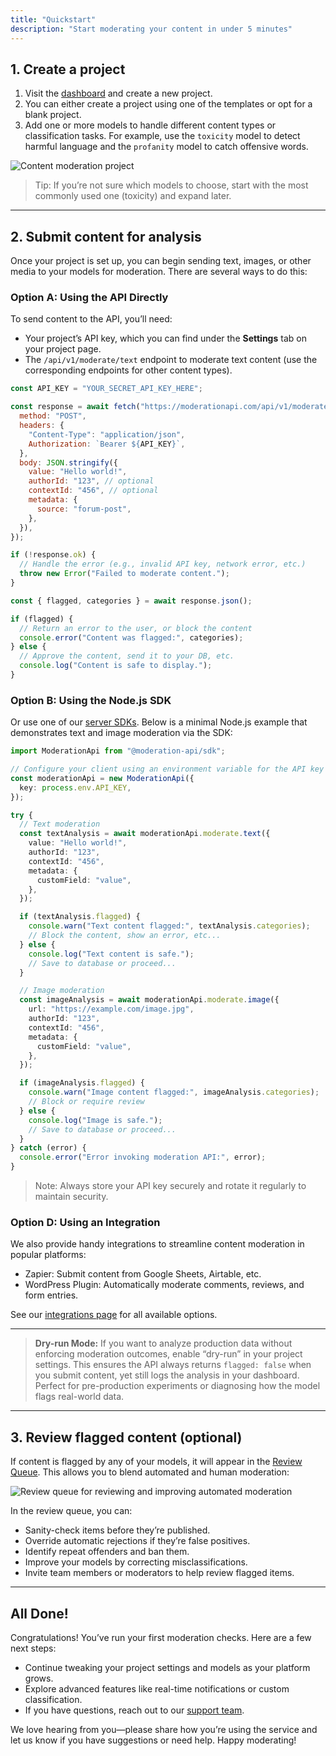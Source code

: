 ```yaml
---
title: "Quickstart"
description: "Start moderating your content in under 5 minutes"
---
```


## 1. Create a project

1. Visit the [dashboard](https://moderationapi.com/app) and create a new project.
2. You can either create a project using one of the templates or opt for a blank project.
3. Add one or more models to handle different content types or classification tasks. For example, use the `toxicity` model to detect harmful language and the `profanity` model to catch offensive words.

<Frame>
  <img
    className="block "
    src="/images/project-page.png"
    alt="Content moderation project"
  />
</Frame>

> Tip: If you’re not sure which models to choose, start with the most commonly used one (toxicity) and expand later.

---

## 2. Submit content for analysis

Once your project is set up, you can begin sending text, images, or other media to your models for moderation. There are several ways to do this:

### Option A: Using the API Directly

To send content to the API, you’ll need:

- Your project’s API key, which you can find under the **Settings** tab on your project page.
- The `/api/v1/moderate/text` endpoint to moderate text content (use the corresponding endpoints for other content types).

```javascript Fetch example
const API_KEY = "YOUR_SECRET_API_KEY_HERE";

const response = await fetch("https://moderationapi.com/api/v1/moderate/text", {
  method: "POST",
  headers: {
    "Content-Type": "application/json",
    Authorization: `Bearer ${API_KEY}`,
  },
  body: JSON.stringify({
    value: "Hello world!",
    authorId: "123", // optional
    contextId: "456", // optional
    metadata: {
      source: "forum-post",
    },
  }),
});

if (!response.ok) {
  // Handle the error (e.g., invalid API key, network error, etc.)
  throw new Error("Failed to moderate content.");
}

const { flagged, categories } = await response.json();

if (flagged) {
  // Return an error to the user, or block the content
  console.error("Content was flagged:", categories);
} else {
  // Approve the content, send it to your DB, etc.
  console.log("Content is safe to display.");
}
```

### Option B: Using the Node.js SDK

Or use one of our [server SDKs](/api-reference/introduction#sdks). Below is a minimal Node.js example that demonstrates text and image moderation via the SDK:

```typescript Node.js example
import ModerationApi from "@moderation-api/sdk";

// Configure your client using an environment variable for the API key
const moderationApi = new ModerationApi({
  key: process.env.API_KEY,
});

try {
  // Text moderation
  const textAnalysis = await moderationApi.moderate.text({
    value: "Hello world!",
    authorId: "123",
    contextId: "456",
    metadata: {
      customField: "value",
    },
  });

  if (textAnalysis.flagged) {
    console.warn("Text content flagged:", textAnalysis.categories);
    // Block the content, show an error, etc...
  } else {
    console.log("Text content is safe.");
    // Save to database or proceed...
  }

  // Image moderation
  const imageAnalysis = await moderationApi.moderate.image({
    url: "https://example.com/image.jpg",
    authorId: "123",
    contextId: "456",
    metadata: {
      customField: "value",
    },
  });

  if (imageAnalysis.flagged) {
    console.warn("Image content flagged:", imageAnalysis.categories);
    // Block or require review
  } else {
    console.log("Image is safe.");
    // Save to database or proceed...
  }
} catch (error) {
  console.error("Error invoking moderation API:", error);
}
```

> Note: Always store your API key securely and rotate it regularly to maintain security.

### Option D: Using an Integration

We also provide handy integrations to streamline content moderation in popular platforms:

- Zapier: Submit content from Google Sheets, Airtable, etc.
- WordPress Plugin: Automatically moderate comments, reviews, and form entries.

See our [integrations page](https://moderationapi.com/integrations) for all available options.

---

> **Dry-run Mode:** If you want to analyze production data without enforcing moderation outcomes, enable “dry-run” in your project settings. This ensures the API always returns `flagged: false` when you submit content, yet still logs the analysis in your dashboard. Perfect for pre-production experiments or diagnosing how the model flags real-world data.

---

## 3. Review flagged content (optional)

If content is flagged by any of your models, it will appear in the [Review Queue](/review-queues). This allows you to blend automated and human moderation:

<Frame>
  <img
    className="block "
    src="/images/content-queue.png"
    alt="Review queue for reviewing and improving automated moderation"
  />
</Frame>

In the review queue, you can:

- Sanity-check items before they’re published.
- Override automatic rejections if they’re false positives.
- Identify repeat offenders and ban them.
- Improve your models by correcting misclassifications.
- Invite team members or moderators to help review flagged items.

---

## All Done!

Congratulations! You’ve run your first moderation checks. Here are a few next steps:

- Continue tweaking your project settings and models as your platform grows.
- Explore advanced features like real-time notifications or custom classification.
- If you have questions, reach out to our [support team](mailto:support@moderationapi.com).

We love hearing from you—please share how you’re using the service and let us know if you have suggestions or need help. Happy moderating!
